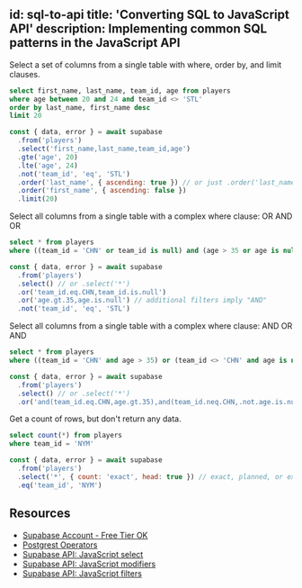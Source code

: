 
id: sql-to-api
title: 'Converting SQL to JavaScript API'
description: Implementing common SQL patterns in the JavaScript API
---


<!-- @TODO: this one is a very daunting read on first attempt. Need to check what is the purpose of it? -->

Select a set of columns from a single table with where, order by, and limit clauses.

```sql
select first_name, last_name, team_id, age from players
where age between 20 and 24 and team_id <> 'STL'
order by last_name, first_name desc
limit 20
```

```js
const { data, error } = await supabase
  .from('players')
  .select('first_name,last_name,team_id,age')
  .gte('age', 20)
  .lte('age', 24)
  .not('team_id', 'eq', 'STL')
  .order('last_name', { ascending: true }) // or just .order('last_name')
  .order('first_name', { ascending: false })
  .limit(20)
```

Select all columns from a single table with a complex where clause: OR AND OR

```sql
select * from players
where ((team_id = 'CHN' or team_id is null) and (age > 35 or age is null))
```

```js
const { data, error } = await supabase
  .from('players')
  .select() // or .select('*')
  .or('team_id.eq.CHN,team_id.is.null')
  .or('age.gt.35,age.is.null') // additional filters imply "AND"
  .not('team_id', 'eq', 'STL')
```

Select all columns from a single table with a complex where clause: AND OR AND

```sql
select * from players
where ((team_id = 'CHN' and age > 35) or (team_id <> 'CHN' and age is not null))
```

```js
const { data, error } = await supabase
  .from('players')
  .select() // or .select('*')
  .or('and(team_id.eq.CHN,age.gt.35),and(team_id.neq.CHN,.not.age.is.null)')
```

Get a count of rows, but don't return any data.

```sql
select count(*) from players
where team_id = 'NYM'
```

```js
const { data, error } = await supabase
  .from('players')
  .select('*', { count: 'exact', head: true }) // exact, planned, or executed
  .eq('team_id', 'NYM')
```

## Resources

- [Supabase Account - Free Tier OK](https://supabase.com)
- [Postgrest Operators](https://postgrest.org/en/stable/api.html#operators)
- [Supabase API: JavaScript select](/docs/reference/javascript/select)
- [Supabase API: JavaScript modifiers](/docs/reference/javascript/using-modifiers)
- [Supabase API: JavaScript filters](/docs/reference/javascript/using-filters)
